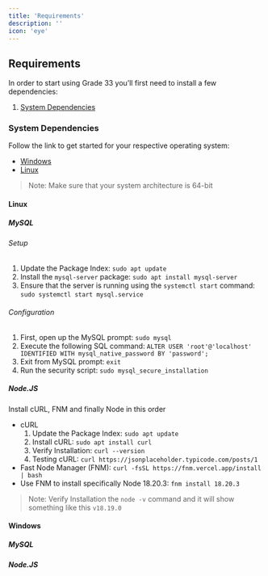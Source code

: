 ```yaml
---
title: 'Requirements'
description: ''
icon: 'eye'
---
```


## Requirements

In order to start using Grade 33 you’ll first need to install a few dependencies:

1. [System Dependencies](#system-dependencies)

### System Dependencies

Follow the link to get started for your respective operating system:

- [Windows](#windows)
- [Linux](#linux)

> Note: Make sure that your system architecture is 64-bit

#### Linux
##### MySQL

###### Setup

1. Update the Package Index: `sudo apt update`
2. Install the `mysql-server` package: `sudo apt install mysql-server`
3. Ensure that the server is running using the `systemctl start` command: `sudo systemctl start mysql.service`

###### Configuration

1. First, open up the MySQL prompt: `sudo mysql`
2. Execute the following SQL command: `ALTER USER 'root'@'localhost' IDENTIFIED WITH mysql_native_password BY 'password';`
3. Exit from MySQL prompt: `exit`
4. Run the security script: `sudo mysql_secure_installation`

##### Node.JS

Install cURL, FNM and finally Node in this order

- cURL
    1. Update the Package Index: `sudo apt update`
    2. Install cURL: `sudo apt install curl`
    3. Verify Installation: `curl --version`
    4. Testing cURL: `curl https://jsonplaceholder.typicode.com/posts/1`
- Fast Node Manager (FNM): `curl -fsSL https://fnm.vercel.app/install | bash`
- Use FNM to install specifically Node 18.20.3: `fnm install 18.20.3`

> Note: Verify Installation the `node -v` command and it will show something like this `v18.19.0`

#### Windows

##### MySQL
##### Node.JS
